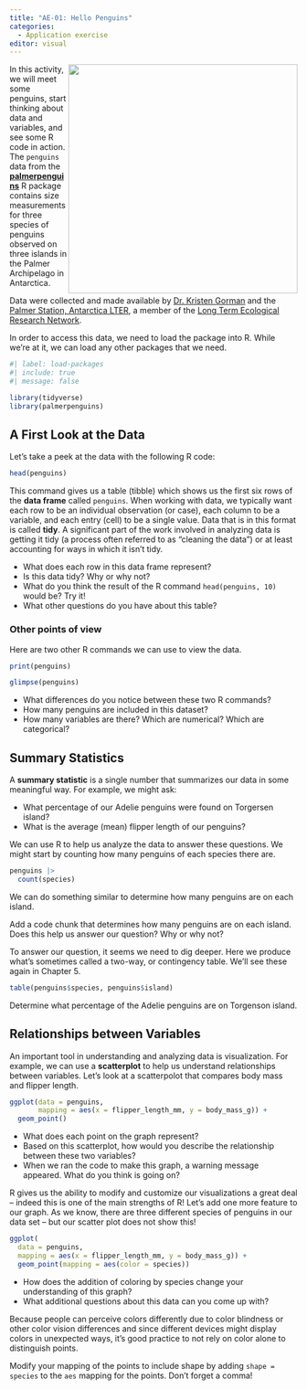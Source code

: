 ```yaml
---
title: "AE-01: Hello Penguins"
categories: 
  - Application exercise
editor: visual
---
```


![](https://raw.githubusercontent.com/quarto-dev/quarto-web/main/docs/get-started/hello/rstudio/lter_penguins.png){style="float:right;" fig-alt="Illustration of three species of Palmer Archipelago penguins: Chinstrap, Gentoo, and Adelie. Artwork by @allison_horst." width="401"}

In this activity, we will meet some penguins, start thinking about data and variables, and see some R code in action. The `penguins` data from the [**palmerpenguins**](https://allisonhorst.github.io/palmerpenguins "palmerpenguins R package") R package contains size measurements for three species of penguins observed on three islands in the Palmer Archipelago in Antarctica.

Data were collected and made available by [Dr. Kristen Gorman](https://www.uaf.edu/cfos/people/faculty/detail/kristen-gorman.php) and the [Palmer Station, Antarctica LTER](https://pallter.marine.rutgers.edu/), a member of the [Long Term Ecological Research Network](https://lternet.edu/).

In order to access this data, we need to load the package into R. While we're at it, we can load any other packages that we need.

```r
#| label: load-packages
#| include: true
#| message: false

library(tidyverse)
library(palmerpenguins)
```

## A First Look at the Data

Let's take a peek at the data with the following R code:

```r
head(penguins)
```

This command gives us a table (tibble) which shows us the first six rows of the **data frame** called `penguins`. When working with data, we typically want each row to be an individual observation (or case), each column to be a variable, and each entry (cell) to be a single value. Data that is in this format is called **tidy**. A significant part of the work involved in analyzing data is getting it tidy (a process often referred to as "cleaning the data") or at least accounting for ways in which it isn't tidy.

::: {.callout-note title="Questions" icon="false"}
-   What does each row in this data frame represent?
-   Is this data tidy? Why or why not?
-   What do you think the result of the R command `head(penguins, 10)` would be? Try it!
-   What other questions do you have about this table?
:::

### Other points of view

Here are two other R commands we can use to view the data.

```r
print(penguins)
```

```r
glimpse(penguins)
```

::: {.callout-note title="Questions" icon="false"}
-   What differences do you notice between these two R commands?
-   How many penguins are included in this dataset?
-   How many variables are there? Which are numerical? Which are categorical?
:::

## Summary Statistics

A **summary statistic** is a single number that summarizes our data in some meaningful way. For example, we might ask:

-   What percentage of our Adelie penguins were found on Torgersen island?
-   What is the average (mean) flipper length of our penguins?

We can use R to help us analyze the data to answer these questions. We might start by counting how many penguins of each species there are.

```r
penguins |>
  count(species)
```

We can do something similar to determine how many penguins are on each island.

::: {.callout-note title="Try It!" icon="false"}
Add a code chunk that determines how many penguins are on each island. Does this help us answer our question? Why or why not?
:::

To answer our question, it seems we need to dig deeper. Here we produce what's sometimes called a two-way, or contingency table. We'll see these again in Chapter 5.

```r
table(penguins$species, penguins$island)
```

::: {.callout-note title="Task" icon="false"}
Determine what percentage of the Adelie penguins are on Torgenson island.
:::

## Relationships between Variables

An important tool in understanding and analyzing data is visualization. For example, we can use a **scatterplot** to help us understand relationships between variables. Let's look at a scatterpolot that compares body mass and flipper length.

```r
ggplot(data = penguins, 
       mapping = aes(x = flipper_length_mm, y = body_mass_g)) +
  geom_point()

```

::: {.callout-note title="Questions" icon="false"}
-   What does each point on the graph represent?
-   Based on this scatterplot, how would you describe the relationship between these two variables?
-   When we ran the code to make this graph, a warning message appeared. What do you think is going on?
:::

R gives us the ability to modify and customize our visualizations a great deal -- indeed this is one of the main strengths of R! Let's add one more feature to our graph. As we know, there are three different species of penguins in our data set -- but our scatter plot does not show this!

```r
ggplot(
  data = penguins,
  mapping = aes(x = flipper_length_mm, y = body_mass_g)) +
  geom_point(mapping = aes(color = species))
```

::: {.callout-note title="Questions" icon="false"}
-   How does the addition of coloring by species change your understanding of this graph?
-   What additional questions about this data can you come up with?
:::

Because people can perceive colors differently due to color blindness or other color vision differences and since different devices might display colors in unexpected ways, it's good practice to not rely on color alone to distinguish points.

::: {.callout-note icon="false" title="Try it!"}
Modify your mapping of the points to include shape by adding `shape = species` to the `aes` mapping for the points. Don't forget a comma!
:::
